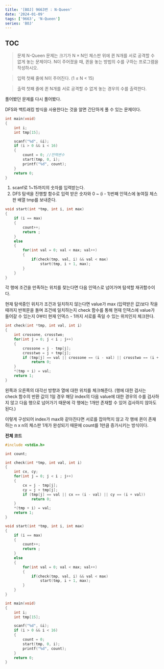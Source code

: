```yaml
---
title: '[BOJ] 9663번 : N-Queen'
date: '2024-01-09'
tags: ['9663', 'N-Queen']
series: 'BOJ'
---
```


## TOC

> 문제
> N-Queen 문제는 크기가 N × N인 체스판 위에 퀸 N개를 서로 공격할 수 없게 놓는 문제이다.
> N이 주어졌을 때, 퀸을 놓는 방법의 수를 구하는 프로그램을 작성하시오.

> 입력
> 첫째 줄에 N이 주어진다. (1 ≤ N < 15)

> 출력
> 첫째 줄에 퀸 N개를 서로 공격할 수 없게 놓는 경우의 수를 출력한다.

풀어봤던 문제를 다시 풀어봤다.

DFS와 백트래킹 방식을 사용한다는 것을 알면
간단하게 풀 수 있는 문제이다.

```c
int main(void)
{
	int i;
	int tmp[15];

	scanf("%d", &i);
	if (i > 0 && i < 16)
	{
		count = 0; //전역변수
		start(tmp, 0, i);
		printf("%d", count);
	}
	return 0;
}
```

1. scanf로 1~15까지의 숫자를 입력받는다.
2. DFS 탐색을 진행할 함수로 입력 받은 숫자와 0 ~ (i - 1)번째 인덱스에 놓여질 체스판 배열 tmp를 보내준다.

```c
void start(int *tmp, int i, int max)
{
	if (i == max)
	{
		count++;
		return ;
	}
	else
	{
		for(int val = 0; val < max; val++)
		{
			if(check(tmp, val, i) && val < max)
				start(tmp, i + 1, max);
		}
	}
}
```

각 행에 조건을 만족하는 위치를 찾는다면
다음 인덱스로 넘어가며 탐색할 재귀함수이다.

현재 탐색중인 위치가 조건과 일치하지 않는다면
value가 max (입력받은 값)보다 작을 때까지 반복문을 돌며 조건에 일치하는지 check 함수를 통해 현재 인덱스에 value가 들어갈 수 있는지 0부터 현재 인덱스 - 1까지 서로를 죽일 수 있는 위치인지 체크한다.

```c
int check(int *tmp, int val, int i)
{
	int crossone, crosstwo;
	for(int j = 0; j < i ; j++)
	{
		crossone = j - tmp[j];
		crosstwo = j + tmp[j];
		if (tmp[j] == val || crossone == (i - val) || crosstwo == (i + val))
			return 0;
	}
	*(tmp + i) = val;
	return 1;
}
```

왼쪽과 오른쪽의 대각선 방향과 열에 대한 위치를 체크해준다.
(행에 대한 검사는 check 함수의 반환 값이 1일 경우
해당 index의 다음 value에 대한 경우의 수를 검사하지 않고 다음 행으로 넘어가기 때문에 각 행에는 1개만 존재할 수 있어 검사하지 않아도 된다.)

이렇게 구성되어 index가 max와 같아진다면
서로를 잡아먹지 않고 각 행에 퀸이 존재하는 n x n의 체스판 1개가 완성되기 때문에 count를 1만큼 증가시키는 방식이다.

**전체 코드**

```c
#include <stdio.h>

int count;

int check(int *tmp, int val, int i)
{
	int cx, cy;
	for(int j = 0; j < i ; j++)
	{
		cx = j - tmp[j];
		cy = j + tmp[j];
		if (tmp[j] == val || cx == (i - val) || cy == (i + val))
			return 0;
	}
	*(tmp + i) = val;
	return 1;
}

void start(int *tmp, int i, int max)
{
	if (i == max)
	{
		count++;
		return ;
	}
	else
	{
		for(int val = 0; val < max; val++)
		{
			if(check(tmp, val, i) && val < max)
				start(tmp, i + 1, max);
		}
	}
}

int main(void)
{
	int i;
	int tmp[15];

	scanf("%d", &i);
	if (i > 0 && i < 16)
	{
		count = 0;
		start(tmp, 0, i);
		printf("%d", count);
	}
	return 0;
}
```
